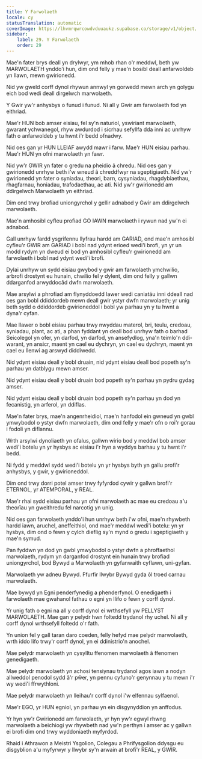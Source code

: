 ```yaml
---
title: Y Farwolaeth
locale: cy
statusTranslation: automatic
coverImage: https://lhvmrqwrcowdvduuaukz.supabase.co/storage/v1/object/public/strapi-uploads/small_cover-educacion-fundamental.webp-2d51a7828a2b1309555be27f7e2a61a0.webp
sidebar:
    label: 29. Y Farwolaeth
    order: 29
---
```

Mae'n fater brys deall yn drylwyr, ym mhob rhan o'r meddwl, beth yw MARWOLAETH ynddo'i hun, dim ond felly y mae'n bosibl deall anfarwoldeb yn llawn, mewn gwirionedd.

Nid yw gweld corff dynol rhywun annwyl yn gorwedd mewn arch yn golygu eich bod wedi deall dirgelwch marwolaeth.

Y Gwir yw'r anhysbys o funud i funud. Ni all y Gwir am farwolaeth fod yn eithriad.

Mae'r HUN bob amser eisiau, fel sy'n naturiol, yswiriant marwolaeth, gwarant ychwanegol, rhyw awdurdod i sicrhau sefyllfa dda inni ac unrhyw fath o anfarwoldeb y tu hwnt i'r bedd ofnadwy.

Nid oes gan yr HUN LLEIAF awydd mawr i farw. Mae'r HUN eisiau parhau. Mae'r HUN yn ofni marwolaeth yn fawr.

Nid yw'r GWIR yn fater o gredu na pheidio â chredu. Nid oes gan y gwirionedd unrhyw beth i'w wneud â chreddfwyr na sgeptigiaeth. Nid yw'r gwirionedd yn fater o syniadau, theori, barn, cysyniadau, rhagdybiaethau, rhagfarnau, honiadau, trafodaethau, ac ati. Nid yw'r gwirionedd am ddirgelwch Marwolaeth yn eithriad.

Dim ond trwy brofiad uniongyrchol y gellir adnabod y Gwir am ddirgelwch marwolaeth.

Mae'n amhosibl cyfleu profiad GO IAWN marwolaeth i rywun nad yw'n ei adnabod.

Gall unrhyw fardd ysgrifennu llyfrau hardd am GARIAD, ond mae'n amhosibl cyfleu'r GWIR am GARIAD i bobl nad ydynt erioed wedi'i brofi, yn yr un modd rydym yn dweud ei bod yn amhosibl cyfleu'r gwirionedd am farwolaeth i bobl nad ydynt wedi'i brofi.

Dylai unrhyw un sydd eisiau gwybod y gwir am farwolaeth ymchwilio, arbrofi drostynt eu hunain, chwilio fel y dylent, dim ond felly y gallwn ddarganfod arwyddocâd dwfn marwolaeth.

Mae arsylwi a phrofiad am flynyddoedd lawer wedi caniatáu inni ddeall nad oes gan bobl ddiddordeb mewn deall gwir ystyr dwfn marwolaeth; yr unig beth sydd o ddiddordeb gwirioneddol i bobl yw parhau yn y tu hwnt a dyna'r cyfan.

Mae llawer o bobl eisiau parhau trwy nwyddau materol, bri, teulu, credoau, syniadau, plant, ac ati, a phan fyddant yn deall bod unrhyw fath o barhad Seicolegol yn ofer, yn darfod, yn darfod, yn ansefydlog, yna'n teimlo'n ddi-warant, yn ansicr, maent yn cael eu dychryn, yn cael eu dychryn, maent yn cael eu llenwi ag arswyd diddiwedd.

Nid ydynt eisiau deall y bobl druain, nid ydynt eisiau deall bod popeth sy'n parhau yn datblygu mewn amser.

Nid ydynt eisiau deall y bobl druain bod popeth sy'n parhau yn pydru gydag amser.

Nid ydynt eisiau deall y bobl druain bod popeth sy'n parhau yn dod yn fecanistig, yn arferol, yn ddiflas.

Mae'n fater brys, mae'n angenrheidiol, mae'n hanfodol ein gwneud yn gwbl ymwybodol o ystyr dwfn marwolaeth, dim ond felly y mae'r ofn o roi'r gorau i fodoli yn diflannu.

Wrth arsylwi dynoliaeth yn ofalus, gallwn wirio bod y meddwl bob amser wedi'i botelu yn yr hysbys ac eisiau i'r hyn a wyddys barhau y tu hwnt i'r bedd.

Ni fydd y meddwl sydd wedi'i botelu yn yr hysbys byth yn gallu profi'r anhysbys, y gwir, y gwirioneddol.

Dim ond trwy dorri potel amser trwy fyfyrdod cywir y gallwn brofi'r ETERNOL, yr ATEMPORAL, y REAL.

Mae'r rhai sydd eisiau parhau yn ofni marwolaeth ac mae eu credoau a'u theorïau yn gweithredu fel narcotig yn unig.

Nid oes gan farwolaeth ynddo'i hun unrhyw beth i'w ofni, mae'n rhywbeth hardd iawn, aruchel, aneffeithiol, ond mae'r meddwl wedi'i botelu: yn yr hysbys, dim ond o fewn y cylch dieflig sy'n mynd o gredu i sgeptigiaeth y mae'n symud.

Pan fyddwn yn dod yn gwbl ymwybodol o ystyr dwfn a phroffaethol marwolaeth, rydym yn darganfod drostynt ein hunain trwy brofiad uniongyrchol, bod Bywyd a Marwolaeth yn gyfanwaith cyflawn, uni-gyfan.

Marwolaeth yw adneu Bywyd. Ffurfir llwybr Bywyd gyda ôl troed carnau marwolaeth.

Mae bywyd yn Egni penderfynedig a phenderfynol. O enedigaeth i farwolaeth mae gwahanol fathau o egni yn llifo o fewn y corff dynol.

Yr unig fath o egni na all y corff dynol ei wrthsefyll yw PELLYST MARWOLAETH. Mae gan y pelydr hwn foltedd trydanol rhy uchel. Ni all y corff dynol wrthsefyll foltedd o'r fath.

Yn union fel y gall taran daro coeden, felly hefyd mae pelydr marwolaeth, wrth iddo lifo trwy'r corff dynol, yn ei ddinistrio'n anochel.

Mae pelydr marwolaeth yn cysylltu ffenomen marwolaeth â ffenomen genedigaeth.

Mae pelydr marwolaeth yn achosi tensiynau trydanol agos iawn a nodyn allweddol penodol sydd â'r pŵer, yn pennu cyfuno'r genynnau y tu mewn i'r wy wedi'i ffrwythloni.

Mae pelydr marwolaeth yn lleihau'r corff dynol i'w elfennau sylfaenol.

Mae'r EGO, yr HUN egniol, yn parhau yn ein disgynyddion yn anffodus.

Yr hyn yw'r Gwirionedd am farwolaeth, yr hyn yw'r egwyl rhwng marwolaeth a beichiogi yw rhywbeth nad yw'n perthyn i amser ac y gallwn ei brofi dim ond trwy wyddoniaeth myfyrdod.

Rhaid i Athrawon a Meistri Ysgolion, Colegau a Phrifysgolion ddysgu eu disgyblion a'u myfyrwyr y llwybr sy'n arwain at brofi'r REAL, y GWIR.

